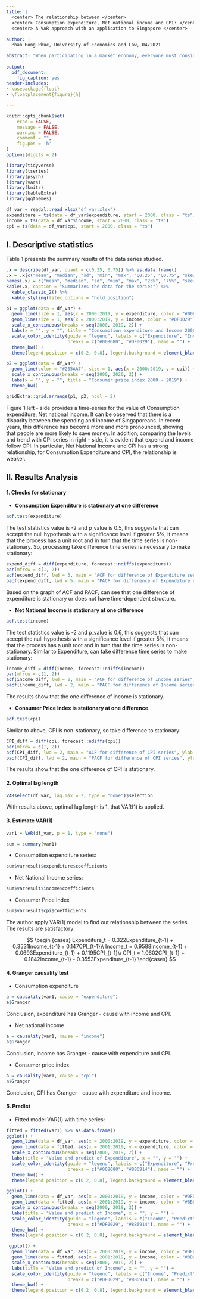 ```yaml
---
title: |
  <center> The relationship between </center>
  <center> Consumption expenditure, Net national income and CPI: </center>
  <center> A VAR approach with an application to Singapore </center>
  
author: |
  Phan Hong Phuc, University of Economics and Law, 04/2021

abstract: "When participating in a market economy, everyone must consider their financial ability to ensure a balance between spending and income. This provides an opportunity to examine the relationship between expenditure and income. In addition, these factors are also influenced by the annual inflation index. To study this, author used Singpore's data about consumption expenditure (US$ trillion), net national income (US$ trillion) and consumer price index (%) from 2000 until 2019, providing 20 observations per series. For first analysis, author use descriptive statistics of the relationship between consumption expenditure, income and CPI. The second, author checks for stationary with ADF test of all series, results show that all variables is stationary at one difference. The thirt, find out optimal lag length and estimate VAR(1) model. The results show that Income and CPI really effect to Expenditure at a lag."
  
output: 
  pdf_document:
    fig_caption: yes
header-includes:
- \usepackage{float}
- \floatplacement{figure}{h}

---
```


```r
knitr::opts_chunk$set(
	echo = FALSE,
	message = FALSE,
	warning = FALSE,
	comment = "",
	fig.pos = 'h'
)
options(digits = 2)
```

```r
library(tidyverse)
library(tseries)
library(psych)
library(vars)
library(knitr)
library(kableExtra)
library(ggthemes)

df_var = readxl::read_xlsx("df_var.xlsx")
expenditure = ts(data = df_var$expenditure, start = 2000, class = "ts")
income = ts(data = df_var$income, start = 2000, class = "ts")
cpi = ts(data = df_var$cpi, start = 2000, class = "ts")
```

## I. Descriptive statistics

Table 1 presents the summary results of the data series studied. 

```r
.x = describe(df_var, quant = c(0.25, 0.75)) %>% as.data.frame()
.x = .x[c("mean", "median", "sd", "min", "max", "Q0.25", "Q0.75", "skew", "kurtosis")]
names(.x) = c("mean", "median", "sd", "min", "max", "25%", "75%", "skew", "kurtosis")
kable(.x, caption = "Summarizes the data for the series") %>%
  kable_classic_2() %>% 
  kable_styling(latex_options = "hold_position")
```

```r
p1 = ggplot(data = df_var) +
  geom_line(size = 1, aes(x = 2000:2019, y = expenditure, color = "#008080")) +
  geom_line(size = 1, aes(x = 2000:2019, y = income, color = "#DF0029")) +
  scale_x_continuous(breaks = seq(2000, 2019, 2)) + 
  labs(x = "", y = "", title = "Consumption expenditure and Income 2000 - 2019") +
  scale_color_identity(guide = "legend", labels = c("Expenditure", "Income"),
                       breaks = c("#008080", "#DF0029"), name = "") + 
  theme_bw() +
  theme(legend.position = c(0.2, 0.8), legend.background = element_blank())

p2 = ggplot(data = df_var) +
  geom_line(color = "#205AA7", size = 1, aes(x = 2000:2019, y = cpi)) +
  scale_x_continuous(breaks = seq(2000, 2020, 2)) +
  labs(x = "", y = "", title = "Consumer price index 2000 - 2019") +
  theme_bw()

gridExtra::grid.arrange(p1, p2, ncol = 2)
```

Figure 1 left - side provides a time-series for the value of Consumption expenditure, Net national income. It can be observed that there is a disparity between the spending and income of Singaporeans. In recent years, this difference has become more and more pronounced, showing that people are more likely to save money. In addition, comparing the levels and trend with CPI series in right - side, it is evident that expend and income follow CPI. In particular, Net National Income and CPI has a strong relationship, for Consumption Expenditure and CPI, the relationship is weaker.


## II. Results Analysis
 
#### 1. Checks for stationary

 - **Consumption Expenditure is stationary at one difference**

```r
adf.test(expenditure)
```

The test statistics value is -2 and p_value is 0.5, this suggests that can accept the null hypothesis with a significance level if greater 5%, it means that the process has a unit root and in turn that the time series is non-stationary. So, processing take difference time series is necessary to make stationary:

```r
expend_diff = diff(expenditure, forecast::ndiffs(expenditure))
par(mfrow = c(1, 2))
acf(expend_diff, lwd = 5, main = "ACF for difference of Expenditure series", ylab = "Correlation", xlab = "", col = "#0000CD")
pacf(expend_diff, lwd = 5, main = "PACF for difference of Expenditure series", ylab = "Correlation", xlab = "", col = "#0000CD")
```

Based on the graph of ACF and PACF, can see that one difference of expenditure is stationary or does not have time-dependent structure.

 - **Net National Income is stationary at one difference**

```r
adf.test(income)
```

The test statistics value is -2 and p_value is 0.6, this suggests that can accept the null hypothesis with a significance level if greater 5%, it means that the process has a unit root and in turn that the time series is non-stationary. Similar to Expenditure, can take difference time series to make stationary:

```r
income_diff = diff(income, forecast::ndiffs(income))
par(mfrow = c(1, 2))
acf(income_diff, lwd = 2, main = "ACF for difference of Income series", ylab = "Correlation", xlab = "", col = "#0000CD")
pacf(income_diff, lwd = 2, main = "PACF for difference of Income series", ylab = "Correlation", xlab = "", col = "#0000CD")
```

The results show that the one difference of income is stationary.

 - **Consumer Price Index is stationary at one difference**

```r
adf.test(cpi)
```
Similar to above, CPI is non-stationary, so take difference to stationary:

```r
CPI_diff = diff(cpi, forecast::ndiffs(cpi))
par(mfrow = c(1, 2))
acf(CPI_diff, lwd = 2, main = "ACF for difference of CPI series", ylab = "Correlation", xlab = "", col = "#0000CD")
pacf(CPI_diff, lwd = 2, main = "PACF for difference of CPI series", ylab = "Correlation", xlab = "", col = "#0000CD")
```

The results show that the one difference of CPI is stationary.

#### 2. Optimal lag length

```r
VARselect(df_var, lag.max = 2, type = "none")$selection
```

With results above, optimal lag length is 1, that VAR(1) is applied.

\newpage

#### 3. Estimate VAR(1)

```r
var1 = VAR(df_var, p = 1, type = "none")
```

```r
sum = summary(var1)
```

- Consumption expenditure series:

```r
sum$varresult$expenditure$coefficients
```

- Net National Income series:

```r
sum$varresult$income$coefficients
```

- Consumer Price Index

```r
sum$varresult$cpi$coefficients
```



The author apply VAR(1) model to find out relationship between the series. The results are satisfactory:

  $$
  \begin {cases}
  Expenditure_t = 0.322Expenditure_{t-1} + 0.3531Income_{t-1} + 0.147CPI_{t-1}\\
  Income_t = 0.9588Income_{t-1} + 0.0693Expenditure_{t-1} + 0.1195CPI_{t-1}\\
  CPI_t = 1.0602CPI_{t-1} + 0.1842Income_{t-1} - 0.3553Expenditure_{t-1}
  \end{cases}
  $$

#### 4. Granger causality test

 - Consumption expenditure
```r
a = causality(var1, cause = "expenditure")
a$Granger
```

Conclusion, expenditure has Granger - cause with income and CPI.

 - Net national income
 
```r
a = causality(var1, cause = "income")
a$Granger
```
 
 Conclusion, income has Granger - cause with expenditure and CPI.
 
 - Consumer price index

```r
a = causality(var1, cause = "cpi")
a$Granger
```
Conclusion, CPI has Granger - cause with expenditure and income.

#### 5. Predict

 - Fitted model VAR(1) with time series:


```r
fitted = fitted(var1) %>% as.data.frame()
ggplot() +
  geom_line(data = df_var, aes(x = 2000:2019, y = expenditure, color = "#008080"), size = 1) +
  geom_line(data = fitted, aes(x = 2001:2019, y = expenditure, color = "#8B6914"), size = 1) +
  scale_x_continuous(breaks = seq(2000, 2019, 2)) +
  labs(title = "Value and predict of Expenditure", x = "", y = "") +
  scale_color_identity(guide = "legend", labels = c("Expenditure", "Predict"),
                       breaks = c("#008080", "#8B6914"), name = "") + 
  theme_bw() +
  theme(legend.position = c(0.2, 0.8), legend.background = element_blank())
```
 
```r
ggplot() +
  geom_line(data = df_var, aes(x = 2000:2019, y = income, color = "#DF0029"), size = 1) +
  geom_line(data = fitted, aes(x = 2001:2019, y = income, color = "#8B6914"), size = 1) +
  scale_x_continuous(breaks = seq(2000, 2019, 2)) +
  labs(title = "Value and predict of Income", x = "", y = "") +
  scale_color_identity(guide = "legend", labels = c("Income", "Predict"),
                       breaks = c("#DF0029", "#8B6914"), name = "") + 
  theme_bw() +
  theme(legend.position = c(0.2, 0.8), legend.background = element_blank())

```
 
```r
 ggplot() +
  geom_line(data = df_var, aes(x = 2000:2019, y = income, color = "#DF0029"), size = 1) +
  geom_line(data = fitted, aes(x = 2001:2019, y = income, color = "#8B6914"), size = 1) +
  scale_x_continuous(breaks = seq(2000, 2019, 2)) +
  labs(title = "Value and predict of Income", x = "", y = "") +
  scale_color_identity(guide = "legend", labels = c("Income", "Predict"),
                       breaks = c("#DF0029", "#8B6914"), name = "") + 
  theme_bw() +
  theme(legend.position = c(0.2, 0.8), legend.background = element_blank())
```





